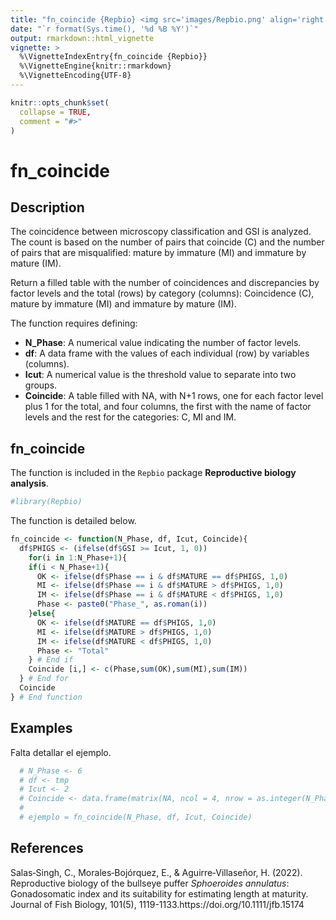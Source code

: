 ```yaml
---
title: "fn_coincide {Repbio} <img src='images/Repbio.png' align='right' height='20%' width='20%'/>"
date: "`r format(Sys.time(), '%d %B %Y')`"
output: rmarkdown::html_vignette
vignette: >
  %\VignetteIndexEntry{fn_coincide {Repbio}}
  %\VignetteEngine{knitr::rmarkdown}
  %\VignetteEncoding{UTF-8}
---
```


```r
knitr::opts_chunk$set(
  collapse = TRUE,
  comment = "#>"
)
```

# fn_coincide

## Description

The coincidence between microscopy classification and GSI is analyzed. The count
is based on the number of pairs that coincide (C) and the number of pairs that 
are misqualified: mature by immature (MI) and immature by mature (IM).

Return a filled table with the number of coincidences and discrepancies by factor
levels and the total (rows) by category (columns): Coincidence (C), mature by
immature (MI) and immature by mature (IM).

The function requires defining:

 * **N_Phase**: A numerical value indicating the number of factor levels.
 * **df**: A data frame with the values of each individual (row) by variables (columns). 
 * **Icut**: A numerical value is the threshold value to separate into two groups.
 * **Coincide**: A table filled with NA, with N+1 rows, one for each factor level plus 1 for the total, and four columns, the first with the name of factor levels and the rest for the categories: C, MI and IM.

 
## fn_coincide

The function is included in the `Repbio` package **Reproductive biology analysis**.


```r
#library(Repbio)
```


The function is detailed below.

```r
fn_coincide <- function(N_Phase, df, Icut, Coincide){
  df$PHIGS <- (ifelse(df$GSI >= Icut, 1, 0))
    for(i in 1:N_Phase+1){
    if(i < N_Phase+1){
      OK <- ifelse(df$Phase == i & df$MATURE == df$PHIGS, 1,0)
      MI <- ifelse(df$Phase == i & df$MATURE > df$PHIGS, 1,0)
      IM <- ifelse(df$Phase == i & df$MATURE < df$PHIGS, 1,0)
      Phase <- paste0("Phase_", as.roman(i))
    }else{
      OK <- ifelse(df$MATURE == df$PHIGS, 1,0)
      MI <- ifelse(df$MATURE > df$PHIGS, 1,0)
      IM <- ifelse(df$MATURE < df$PHIGS, 1,0)
      Phase <- "Total"
    } # End if
    Coincide [i,] <- c(Phase,sum(OK),sum(MI),sum(IM))
  } # End for
  Coincide
} # End function
```


## Examples

Falta detallar el ejemplo.

```r
  # N_Phase <- 6
  # df <- tmp
  # Icut <- 2
  # Coincide <- data.frame(matrix(NA, ncol = 4, nrow = as.integer(N_Phase+1)))
  # 
  # ejemplo = fn_coincide(N_Phase, df, Icut, Coincide)
```


## References

Salas‐Singh, C., Morales‐Bojórquez, E., & Aguirre‐Villaseñor, H. (2022). Reproductive biology of the bullseye puffer *Sphoeroides annulatus*: Gonadosomatic index and its suitability for estimating length at maturity. Journal of Fish Biology, 101(5), 1119-1133.https://doi.org/10.1111/jfb.15174
